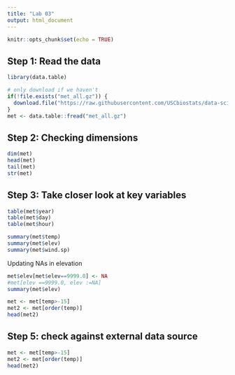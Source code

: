 ```yaml
---
title: "Lab 03"
output: html_document
---
```


```r
knitr::opts_chunk$set(echo = TRUE)
```

## Step 1: Read the data

```r
library(data.table)

# only download if we haven't
if(!file.exists("met_all.gz")) {
  download.file("https://raw.githubusercontent.com/USCbiostats/data-science-data/master/02_met/met_all.gz", "met_all.gz", method="libcurl", timeout = 60)
}
met <- data.table::fread("met_all.gz")

```

## Step 2: Checking dimensions

```r
dim(met)
head(met)
tail(met)
str(met)
```

## Step 3: Take closer look at key variables

```r
table(met$year)
table(met$day)
table(met$hour)
```

```r
summary(met$temp)
summary(met$elev)
summary(met$wind.sp)
```

Updating NAs in elevation

```r
met$elev[met$elev==9999.0] <- NA
#met[elev ==9999.0, elev :=NA]
summary(met$elev)
```


```r
met <- met[temp>-15]
met2 <- met[order(temp)]
head(met2)
```


## Step 5: check against external data source

```r
met <- met[temp>-15]
met2 <- met[order(temp)]
head(met2)
```

